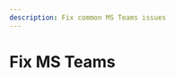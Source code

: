 ```yaml
---
description: Fix common MS Teams issues
---
```




# Fix MS Teams


<!-- 
Microsoft Teams is a powerful collaboration tool, but you might occasionally encounter issues. Here’s a quick guide to help you troubleshoot and resolve common problems. -->


<!-- <MsTeams className="logoBadge" /> -->


<ComingSoon />


<!-- ## 1. **Unable to Log In**

If you can’t log in, try the following:

- **Check Your Credentials:** Ensure you’re using the correct email and password.
- **Restart Teams:** Close the application completely and reopen it.
- **Clear the Cache:** For desktop users, clearing the Teams cache can help:
  - Exit Teams.
  - Navigate to `%appdata%\Microsoft\Teams` and delete all files in the folder.



![close-ms-teams](/img/troubleshooting/close-ms-teams.png)


<Tabs>
  <TabItem value="classic" label="Classic Teams" default>

```bash
%appdata%\Microsoft\Teams
```

  </TabItem>
  <TabItem value="new" label="New Teams">

```bash
%userprofile%\appdata\local\Packages\MSTeams_8wekyb3d8bbwe\LocalCache\Microsoft\MSTeams
```

  </TabItem>
</Tabs>

Clearing the cache can help fix issues like login problems, slow performance, or message syncing issues. -->